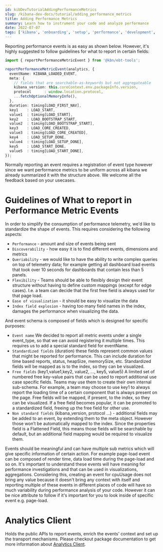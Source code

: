 ```yaml
---
id: kibDevTutorialAddingPerformanceMetrics
slug: /kibana-dev-docs/tutorial/adding_performance_metrics
title: Adding Performance Metrics
summary: Learn how to instrument your code and analyze performance
date: 2022-07-07
tags: ['kibana', 'onboarding', 'setup', 'performance', 'development', 'telemetry']
---
```


Reporting performance events is as easy as shown below. However, it's highly suggested to follow guidelines for what to report in certain fields:

```typescript
import { reportPerformanceMetricEvent } from '@kbn/ebt-tools';

reportPerformanceMetricEvent(analytics, {
  eventName: KIBANA_LOADED_EVENT,
  meta: {
    // fields that are searchable-as-keywords but not aggregateable
    kibana_version: this.coreContext.env.packageInfo.version,
    protocol      : window.location.protocol,
    ...fetchOptionalMemoryInfo(),
  },
  duration: timing[LOAD_FIRST_NAV],
  key1    : LOAD_START,
  value1  : timing[LOAD_START],
  key2    : LOAD_BOOTSTRAP_START,
  value2  : timing[LOAD_BOOTSTRAP_START],
  key3    : LOAD_CORE_CREATED,
  value3  : timing[LOAD_CORE_CREATED],
  key4    : LOAD_SETUP_DONE,
  value4  : timing[LOAD_SETUP_DONE],
  key5    : LOAD_START_DONE,
  value5  : timing[LOAD_START_DONE],
});
```

Normally reporting an event requires a registration of event type however since we want
performance metrics to be uniform across all kibana we already summarized it with the structure above.
We welcome all the feedback based on your usecases.

# Guidelines of What to report in Performance Metric Events


In order to simplify the consumption of performance telemetry, we'd like to standardize the shape of events. This requires considering the following aspects:
- `Performance` - amount and size of events being sent
- `Discoverability` - how easy it is to find different events, dimensions and metrics
- `Queriability` - we would like to have the ability to write complex queries on top of telemetry data; for example getting all dashboard load events that took over 10 seconds for dashboards that contain less than 5 panels.
- `Flexibility` - Teams should be able to flexibly design their event structure without having to define custom mappings (except for edge cases). I.e. a team can decide that the first free field is always used for that page load.
- `Ease of visualization` - it should be easy to visualize the data
- `Index field explosion` - having too many field names in the index, damages the performance when visualizing the data.

And event schema is composed of fields which is designed for specific purposes:

- `Event name` We decided to report all metric events under a single event_type, so that we can avoid registering it multiple times. This requires us to add a special standard field for eventName.
- `Standardized fields` (duration) these fields represent common values that might be reported for performance. This can include duration for time based reports, status, heapSize, memorySize, etc. Standardized fields will be mapped as is to the index, so they can be visualized.
- `Free fields` (key1,value1,key2, value2, ..., key5, value5) A limited set of numbered free key-value pairs that can be used to report additional use case specific fields. Teams may use them to create their own internal sub-schema. For example, a team may choose to use key1 to always report the loading time of a certain component that is always present on the page. Free fields will be mapped, if present, to the index, so they can be visualized. If a free field becomes popular, it can be promoted to a standardized field, freeing up the free field for other use.
- `Non standard fields` (kibana_version, protocol ...) - additional fields may be added to an event, by extending them to the meta object. However those won’t be automatically mapped to the index. Since the properties field is a Flattened Field, this means those fields will be searchable by default, but an additional field mapping would be required to visualize them.

Events should be meaningful and can have multiple sub metrics which will give specific information of certain action. For example 
page-load event can be composed of render time, data load time during the page-load and so on. It's important to understand these 
events will have meaning for performance investigations and that can be used in visualizations, aggregations. Considering this, 
creating an event for cpuUsage does not bring any value because it doesn't bring any context with itself and reporting multiple of these 
events in different places of code will have so much variability during performance analysis of your code. However it can be nice attribute
to follow if it's important for you to look inside of specific event e.g. page-load. 

# Analytics Client

Holds the public APIs to report events, enrich the events' context and set up the transport mechanisms. Please checkout package documentation to get more information about
[Analytics Client](https://github.com/elastic/kibana/blob/main/packages/analytics/README.md).